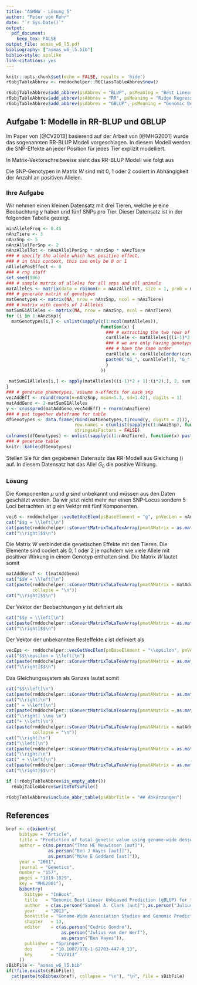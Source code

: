 ```yaml
---
title: "ASMNW - Lösung 5"
author: "Peter von Rohr"
date: "`r Sys.Date()`"
output: 
  pdf_document:
    keep_tex: FALSE
output_file: asmas_w6_l5.pdf
bibliography: ["asmas_w6_l5.bib"]
biblio-style: apalike
link-citations: yes
---
```


```r
knitr::opts_chunk$set(echo = FALSE, results = 'hide')
r6objTableAbbrev <- rmddochelper::R6ClassTableAbbrev$new()
```


```r
r6objTableAbbrev$add_abbrev(psAbbrev = "BLUP", psMeaning = "Best Linear Unbiased Prediction", pbOut = FALSE)
r6objTableAbbrev$add_abbrev(psAbbrev = "RR", psMeaning = "Ridge Regression (Random Regression)", pbOut = FALSE)
r6objTableAbbrev$add_abbrev(psAbbrev = "GBLUP", psMeaning = "Genomic Best Linear Unbiased Prediction", pbOut = FALSE)
```

## Aufgabe 1: Modelle in RR-BLUP und GBLUP
Im Paper von [@CV2013] basierend auf der Arbeit von [@MHG2001] wurde das sogenannten RR-BLUP Modell vorgeschlagen. In diesem Modell werden die SNP-Effekte an jeder Position für jedes Tier explizit modelliert. 

In Matrix-Vektorschreibweise sieht das RR-BLUP Modell wie folgt aus

\begin{equation}
y = 1_n\mu + W g + e
\label{eq:RRBlupModel}
\end{equation}

\begin{tabular}{lll}
wobei  &  & \\
       & $y$ & Vektor der Länge $n$ mit phänotypischen Beobachtungen \\
       & $\mu$ & allgemeines Mittel \\
       & $g$   & Vektor der additiven Effekte aller SNPs\\
       & $W$   & Inzidenzmatrix, welche Genotypen für die SNPscodiert\\
       & $e$   & Vektor der Resteffekte
\end{tabular}

Die SNP-Genotypen in Matrix $W$ sind mit $0$, $1$ oder $2$ codiert in Abhängigkeit der Anzahl an positiven Allelen.

### Ihre Aufgabe
Wir nehmen einen kleinen Datensatz mit drei Tieren, welche je eine Beobachtung $y$ haben und fünf SNPs pro Tier. Dieser Datensatz ist in der folgenden Tabelle gezeigt.

```r
minAlleleFreq <- 0.45
nAnzTiere <- 3
nAnzSnp <- 5
nAnzAllelPerSnp <- 2
nAnzAllelTot <- nAnzAllelPerSnp * nAnzSnp * nAnzTiere
### # specify the allele which has positive effect,
### # in this context, this can only be 0 or 1
nAllelePosEffect <- 0
### # rng stuff
set.seed(986)
### # sample matrix of alleles for all snps and all animals
matAlleles <- matrix(data = rbinom(n = nAnzAllelTot, size = 1, prob = minAlleleFreq), ncol = nAnzTiere)
### # generate matrix of genotypes
matGenotypes <- matrix(NA, nrow = nAnzSnp, ncol = nAnzTiere)
### # matrix with counts of 1-Alleles
matSumG1Alleles <- matrix(NA, nrow = nAnzSnp, ncol = nAnzTiere)
for (i in 1:nAnzSnp){
  matGenotypes[i,] <- unlist(sapply(c(1:ncol(matAlleles)), 
                                    function(x) {
                                      ### # extracting the two rows of alleles for i-th SNP
                                      curAllele <- matAlleles[((i-1)*2 + 1):(i*2),x]
                                      ### # we are only having genotypes, so heterozygotes should always
                                      ### # have the same order
                                      curAllele <- curAllele[order(curAllele)]
                                      paste0("$G_", curAllele[1], "G_", curAllele[2], "$", collapse = " ")
                                      }
                                    ))
  
 matSumG1Alleles[i,] <- apply(matAlleles[((i-1)*2 + 1):(i*2),], 2, sum)
}
### # generate phenotypes, assume a-effects for each snp
vecAddEff <- round(rnorm(n=nAnzSnp, mean=5.3, sd=1.42), digits = 1)
matAddGeno <- 2-matSumG1Alleles
y <- crossprod(matAddGeno,vecAddEff) + rnorm(nAnzTiere)
### # put together dataframe for table
dfGenotypes <- data.frame(rbind(matGenotypes,t(round(y, digits = 2))), 
                          row.names = c(unlist(sapply(c(1:nAnzSnp), function(x) paste0("SNP",x,collapse = ""))),"y"),
                          stringsAsFactors = FALSE)
colnames(dfGenotypes) <- unlist(sapply(c(1:nAnzTiere), function(x) paste0("Tier ",x,collapse = "")))
### # generate table
knitr::kable(dfGenotypes)
```

Stellen Sie für den gegebenen Datensatz das RR-Modell aus Gleichung (\ref{eq:RRBlupModel}) auf. In diesem Datensatz hat das Allel $G_0$ die positive Wirkung. 

### Lösung
Die Komponenten $\mu$ und $g$ sind unbekannt und müssen aus den Daten geschätzt werden. Da wir jetzt nicht mehr nur einen SNP-Locus sondern $5$ Loci betrachten ist $g$ ein Vektor mit fünf Komponenten.

```r
vecG <- rmddochelper::vecGetVecElem(psBaseElement = "g", pnVecLen = nAnzSnp, psResult = "latex")
cat("$$g = \\left[\n")
cat(paste(rmddochelper::sConvertMatrixToLaTexArray(pmatAMatrix = as.matrix(vecG, ncol=1)), collapse = "\n"))
cat("\\right]$$\n")
```

Die Matrix $W$ verbindet die genetischen Effekte mit den Tieren. Die Elemente sind codiert als $0$, $1$ oder $2$ je nachdem wie viele Allele mit positiver Wirkung in einem Genotyp enthalten sind. Die Matrix $W$ lautet somit

```r
matAddGenoT <- t(matAddGeno)
cat("$$W = \\left[\n")
cat(paste(rmddochelper::sConvertMatrixToLaTexArray(pmatAMatrix = matAddGenoT), 
          collapse = "\n"))
cat("\\right]$$\n")
```

Der Vektor der Beobachtungen $y$ ist definiert als

```r
cat("$$y = \\left[\n")
cat(paste(rmddochelper::sConvertMatrixToLaTexArray(pmatAMatrix = as.matrix(y, ncol=1)), collapse = "\n"))
cat("\\right]$$\n")
```

Der Vektor der unbekannten Resteffekte $\epsilon$ ist definiert als

```r
vecEps <- rmddochelper::vecGetVecElem(psBaseElement = "\\epsilon", pnVecLen = nAnzTiere, psResult = "latex")
cat("$$\\epsilon = \\left[\n")
cat(paste(rmddochelper::sConvertMatrixToLaTexArray(pmatAMatrix = as.matrix(vecEps, ncol=1)), collapse = "\n"))
cat("\\right]$$\n")
```


Das Gleichungssystem als Ganzes lautet somit

```r
cat("$$\\left[\n")
cat(paste(rmddochelper::sConvertMatrixToLaTexArray(pmatAMatrix = as.matrix(y, ncol=1)), collapse = "\n"))
cat("\\right]\n")
cat(" = \\left[\n")
cat(paste(rmddochelper::sConvertMatrixToLaTexArray(pmatAMatrix = as.matrix(rep(1,nAnzTiere), ncol=1)), collapse = "\n"))
cat("\\right] \\mu \n")
cat("+ \\left[\n")
cat(paste(rmddochelper::sConvertMatrixToLaTexArray(pmatAMatrix = matAddGenoT), 
          collapse = "\n"))
cat("\\right]\n")
cat("\\left[\n")
cat(paste(rmddochelper::sConvertMatrixToLaTexArray(pmatAMatrix = as.matrix(vecG, ncol=1)), collapse = "\n"))
cat("\\right]\n")
cat(" + \\left[\n")
cat(paste(rmddochelper::sConvertMatrixToLaTexArray(pmatAMatrix = as.matrix(vecEps, ncol=1)), collapse = "\n"))
cat("\\right]$$\n")
```


\pagebreak

```r
if (!r6objTableAbbrev$is_empty_abbr())
  r6objTableAbbrev$writeToTsvFile()
```

```r
r6objTableAbbrev$include_abbr_table(psAbbrTitle = "## Abkürzungen")
```


## References
```r
bref <- c(bibentry(
     bibtype = "Article",
     title = "Prediction of total genetic value using genome-wide dense marker maps",
     author = c(as.person("Theo HE Meuwissen [aut]"), 
                as.person("Ben J Hayes [aut]]"),
                as.person("Mike E Goddard [aut]")),
     year = "2001",
     journal = "Genetics",
     number = "157",
     pages = "1819-1829",
     key = "MHG2001"),
     bibentry(
       bibtype = "InBook",
       title   = "Genomic Best Linear Unbiased Prediction (gBLUP) for the Estimation of Genomic Breeding Values",
       author  = c(as.person("Samuel A. Clark [aut]"),as.person("Julius van der Werf [aut]")),
       year    = "2013",
       booktitle = "Genome-Wide Association Studies and Genomic Prediction, Methods in Molecular Biology, vol 1019",
       chapter   = 13,
       editor    = c(as.person("Cedric Gondro"), 
                     as.person("Julius van der Werf"),
                     as.person("Ben Hayes")),
       publisher = "Springer",
       doi       = "10.1007/978-1-62703-447-0_13",
       key       = "CV2013"
     ))
sBibFile <- "asmas_w6_l5.bib"
if(!file.exists(sBibFile))
  cat(paste(toBibtex(bref), collapse = "\n"), "\n", file = sBibFile)
```

